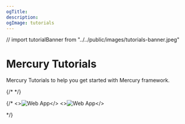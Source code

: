 ```yaml
---
ogTitle:
description:
ogImage: tutorials
---
```


// import tutorialBanner from "../../public/images/tutorials-banner.jpeg"


# Mercury Tutorials

Mercury Tutorials to help you get started with Mercury framework.

<Cards>
  <Card icon={pdfIcon} title="Create and display PDF" href="/tutorials/jupyter-notebook-create-display-pdf"/>
  <Card icon={dashboardIcon} title="Create Dashboard" href="/tutorials/dashboard-python-jupyter-notebook"/>
  <Card icon={presentationIcon} title="Create Presentation" href="/tutorials/presentation-python-jupyter-notebook"/>
  <Card icon={reportIcon} title="Create Report" href="/tutorials/report-python-jupyter-notebook"/>
  <Card icon={webAppIcon} title="Create Web App" href="/tutorials/web-app-python-jupyter-notebook"/>
  <Card icon={websiteIcon} title="Create Website" href="/tutorials/website-python-jupyter-notebook"/>
  <Card icon={tableIcon} title="PostgreSQL into table" href="/tutorials/postgresql-data-into-interactive-table"/>
  <Card icon={squareNumberIcon} title="Vega-Altair Dashboard" href="/tutorials/vega-altair-dashboard"/>
</Cards>

{/* <Screenshot src={tutorialBanner} width="100%" alt="Inspiration for your projects" full={false}/>   */}



{/* <Cards num={2}>
  <Card
    image
    arrow
    title="Create Web App"
    href="/tutorials/web-app-python-jupyter-notebook/">
    <>![Web App](/images/hello-world-app-3.png)</>
  </Card>
  <Card
    image
    arrow
    title="Create Website"
    href="/tutorials/website-python-jupyter-notebook/">
    <>![Web App](/images/static-notebook-app.png)</>
  </Card>
  
</Cards> */}
